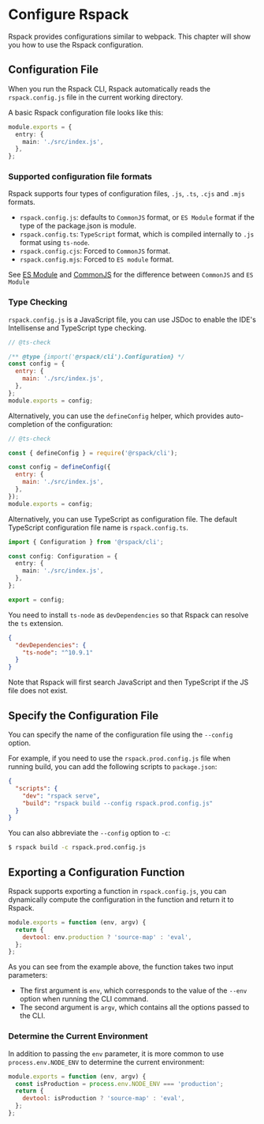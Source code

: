 # Configure Rspack

Rspack provides configurations similar to webpack. This chapter will show you how to use the Rspack configuration.

## Configuration File

When you run the Rspack CLI, Rspack automatically reads the `rspack.config.js` file in the current working directory.

A basic Rspack configuration file looks like this:

```ts title="rspack.config.js"
module.exports = {
  entry: {
    main: './src/index.js',
  },
};
```

### Supported configuration file formats

Rspack supports four types of configuration files, `.js`, `.ts`, `.cjs` and `.mjs` formats.

- `rspack.config.js`: defaults to `CommonJS` format, or `ES Module` format if the type of the package.json is module.
- `rspack.config.ts`: `TypeScript` format, which is compiled internally to `.js` format using `ts-node`.
- `rspack.config.cjs`: Forced to `CommonJS` format.
- `rspack.config.mjs`: Forced to `ES module` format.

See [ES Module](https://nodejs.org/api/esm.html#modules-ecmascript-modules) and [CommonJS](https://nodejs.org/api/modules.html) for the difference between `CommonJS` and `ES Module`

### Type Checking

`rspack.config.js` is a JavaScript file, you can use JSDoc to enable the IDE's Intellisense and TypeScript type checking.

```js title="rspack.config.js"
// @ts-check

/** @type {import('@rspack/cli').Configuration} */
const config = {
  entry: {
    main: './src/index.js',
  },
};
module.exports = config;
```

Alternatively, you can use the `defineConfig` helper, which provides auto-completion of the configuration:

```js title="rspack.config.js"
// @ts-check

const { defineConfig } = require('@rspack/cli');

const config = defineConfig({
  entry: {
    main: './src/index.js',
  },
});
module.exports = config;
```

Alternatively, you can use TypeScript as configuration file. The default TypeScript configuration file name is `rspack.config.ts`.

```ts title="rspack.config.ts"
import { Configuration } from '@rspack/cli';

const config: Configuration = {
  entry: {
    main: './src/index.js',
  },
};

export = config;
```

You need to install `ts-node` as `devDependencies` so that Rspack can resolve the `ts` extension.

```json title="package.json"
{
  "devDependencies": {
    "ts-node": "^10.9.1"
  }
}
```

Note that Rspack will first search JavaScript and then TypeScript if the JS file does not exist.

## Specify the Configuration File

You can specify the name of the configuration file using the `--config` option.

For example, if you need to use the `rspack.prod.config.js` file when running build, you can add the following scripts to `package.json`:

```json title="package.json"
{
  "scripts": {
    "dev": "rspack serve",
    "build": "rspack build --config rspack.prod.config.js"
  }
}
```

You can also abbreviate the `--config` option to `-c`:

```bash
$ rspack build -c rspack.prod.config.js
```

## Exporting a Configuration Function

Rspack supports exporting a function in `rspack.config.js`, you can dynamically compute the configuration in the function and return it to Rspack.

```js title="rspack.config.js"
module.exports = function (env, argv) {
  return {
    devtool: env.production ? 'source-map' : 'eval',
  };
};
```

As you can see from the example above, the function takes two input parameters:

- The first argument is `env`, which corresponds to the value of the `--env` option when running the CLI command.
- The second argument is `argv`, which contains all the options passed to the CLI.

### Determine the Current Environment

In addition to passing the `env` parameter, it is more common to use `process.env.NODE_ENV` to determine the current environment:

```js title="rspack.config.js"
module.exports = function (env, argv) {
  const isProduction = process.env.NODE_ENV === 'production';
  return {
    devtool: isProduction ? 'source-map' : 'eval',
  };
};
```
